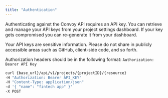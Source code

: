 ```yaml
---
title: "Authentication"
---
```


Authenticating against the Convoy API requires an API key. You can retrieve and manage your API keys from your project settings dashboard. If 
your key gets compromised you can re-generate it from your dashboard.

Your API keys are sensitive information. Please do not share in publicly accessible areas such as GitHub, client-side code, and so forth. 

Authorization headers should be in the following format: `Authorization: Bearer API Key`

```bash  terminal
curl {base_url}/api/v1/projects/{projectID}/{resource}
-H "Authorization: Bearer API_KEY"
-H "Content-Type: application/json"
-d '{ "name": "fintech app" }'
-X POST
```